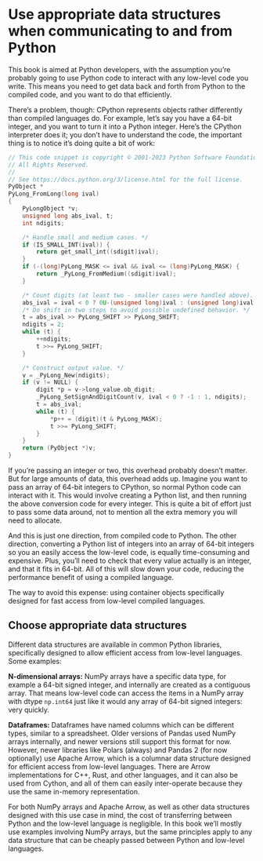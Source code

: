 # Use appropriate data structures when communicating to and from Python

This book is aimed at Python developers, with the assumption you're probably going to use Python code to interact with any low-level code you write.
This means you need to get data back and forth from Python to the compiled code, and you want to do that efficiently.

There's a problem, though: CPython represents objects rather differently than compiled languages do.
For example, let's say you have a 64-bit integer, and you want to turn it into a Python integer.
Here's the CPython interpreter does it; you don't have to understand the code, the important thing is to notice it's doing quite a bit of work:

```c
// This code snippet is copyright © 2001-2023 Python Software Foundation;
// All Rights Reserved.
//
// See https://docs.python.org/3/license.html for the full license.
PyObject *
PyLong_FromLong(long ival)
{
    PyLongObject *v;
    unsigned long abs_ival, t;
    int ndigits;

    /* Handle small and medium cases. */
    if (IS_SMALL_INT(ival)) {
        return get_small_int((sdigit)ival);
    }
    if (-(long)PyLong_MASK <= ival && ival <= (long)PyLong_MASK) {
        return _PyLong_FromMedium((sdigit)ival);
    }

    /* Count digits (at least two - smaller cases were handled above). */
    abs_ival = ival < 0 ? 0U-(unsigned long)ival : (unsigned long)ival;
    /* Do shift in two steps to avoid possible undefined behavior. */
    t = abs_ival >> PyLong_SHIFT >> PyLong_SHIFT;
    ndigits = 2;
    while (t) {
        ++ndigits;
        t >>= PyLong_SHIFT;
    }

    /* Construct output value. */
    v = _PyLong_New(ndigits);
    if (v != NULL) {
        digit *p = v->long_value.ob_digit;
        _PyLong_SetSignAndDigitCount(v, ival < 0 ? -1 : 1, ndigits);
        t = abs_ival;
        while (t) {
            *p++ = (digit)(t & PyLong_MASK);
            t >>= PyLong_SHIFT;
        }
    }
    return (PyObject *)v;
}
```

If you're passing an integer or two, this overhead probably doesn't matter.
But for large amounts of data, this overhead adds up.
Imagine you want to pass an array of 64-bit integers to CPython, so normal Python code can interact with it.
This would involve creating a Python list, and then running the above conversion code for every integer.
This is quite a bit of effort just to pass some data around, not to mention all the extra memory you will need to allocate.

And this is just one direction, from compiled code to Python.
The other direction, converting a Python list of integers into an array of 64-bit integers so you an easily access the low-level code, is equally time-consuming and expensive.
Plus, you'll need to check that every value actually is an integer, and that it fits in 64-bit.
All of this will slow down your code, reducing the performance benefit of using a compiled language.

The way to avoid this expense: using container objects specifically designed for fast access from low-level compiled languages.

## Choose appropriate data structures

Different data structures are available in common Python libraries, specifically designed to allow efficient access from low-level languages.
Some examples:

**N-dimensional arrays:** NumPy arrays have a specific data type, for example a 64-bit signed integer, and internally are created as a contiguous array.
That means low-level code can access the items in a NumPy array with dtype `np.int64` just like it would any array of 64-bit signed integers: very quickly.

**Dataframes:** Dataframes have named columns which can be different types, similar to a spreadsheet.
Older versions of Pandas used NumPy arrays internally, and newer versions still support this format for now.
However, newer libraries like Polars (always) and Pandas 2 (for now optionally) use Apache Arrow, which is a columnar data structure designed for efficient access from low-level languages.
There are Arrow implementations for C++, Rust, and other languages, and it can also be used from Cython, and all of them can easily inter-operate because they use the same in-memory representation.

For both NumPy arrays and Apache Arrow, as well as other data structures designed with this use case in mind, the cost of transferring between Python and the low-level language is negligible.
In this book we'll mostly use examples involving NumPy arrays, but the same principles apply to any data structure that can be cheaply passed between Python and low-level languages.

